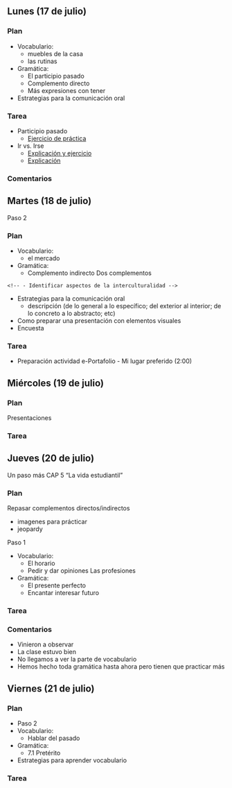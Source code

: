 ## Lunes (17 de julio)

### Plan

- Vocabulario:
	- muebles de la casa
	- las rutinas
- Gramática:
	- El participio pasado 
	- Complemento directo
	- Más expresiones con tener

- Estrategias para la comunicación oral

### Tarea

- Participio pasado
	- [Ejercicio de práctica](http://conjuguemos.com/activity.php?id=23&source=public&language=spanish&type=fillin)
- Ir vs. Irse
	- [Explicación y ejercicio](http://www.spanishdict.com/topics/show/108)
	- [Explicación](http://www.spanishdict.com/answers/116091/ir-vs-irse#.VaPE-Xj17IM)

### Comentarios






















## Martes (18 de julio)

Paso 2

### Plan

- Vocabulario:
	- el mercado
- Gramática:
	- Complemento indirecto Dos complementos

<!-- - La interculturalidad: -->
	<!-- - Identificar aspectos de la interculturalidad -->

- Estrategias para la comunicación oral
	- descripción (de lo general a lo específico; del exterior al interior; de lo concreto a lo abstracto; etc)
- Como preparar una presentación con elementos visuales
- Encuesta

### Tarea

- Preparación actividad e-Portafolio - Mi lugar preferido (2:00)













## Miércoles (19 de julio)

### Plan

Presentaciones

### Tarea













## Jueves (20 de julio)

Un paso más
CAP 5 “La vida estudiantil”

### Plan

Repasar complementos directos/indirectos

- imagenes para prácticar
- jeopardy


Paso 1

- Vocabulario:
	- El horario
	- Pedir y dar opiniones Las profesiones
- Gramática:
	- El presente perfecto
	- Encantar interesar futuro

### Tarea

### Comentarios

- Vinieron a observar
- La clase estuvo bien
- No llegamos a ver la parte de vocabulario
- Hemos hecho toda gramática hasta ahora pero tienen que 
practicar más












## Viernes (21 de julio)

### Plan

- Paso 2
- Vocabulario:
	- Hablar del pasado
- Gramática:
	- 7.1 Pretérito
- Estrategias para aprender vocabulario

### Tarea




